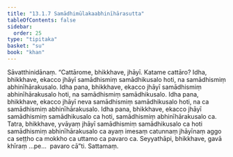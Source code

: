 ```yaml
---
title: "13.1.7 Samādhimūlakaabhinīhārasutta"
tableOfContents: false
sidebar:
  order: 25
type: "tipitaka"
basket: "su"
book: "khan"
---
```



<DynamicBreadcrumb />

<Division number="668" book="khan">

<Paragraph number="1292" book="khan">
Sāvatthinidānaṃ. “Cattārome, bhikkhave, jhāyī. Katame cattāro? Idha, bhikkhave, ekacco jhāyī samādhismiṃ samādhikusalo hoti, na samādhismiṃ abhinīhārakusalo. Idha pana, bhikkhave, ekacco jhāyī samādhismiṃ abhinīhārakusalo hoti, na samādhismiṃ samādhikusalo. Idha pana, bhikkhave, ekacco jhāyī neva samādhismiṃ samādhikusalo hoti, na ca samādhismiṃ abhinīhārakusalo. Idha pana, bhikkhave, ekacco jhāyī samādhismiṃ samādhikusalo ca hoti, samādhismiṃ abhinīhārakusalo ca. Tatra, bhikkhave, yvāyaṃ jhāyī samādhismiṃ samādhikusalo ca hoti samādhismiṃ abhinīhārakusalo ca ayaṃ imesaṃ catunnaṃ jhāyīnaṃ aggo ca seṭṭho ca mokkho ca uttamo ca pavaro ca. Seyyathāpi, bhikkhave, gavā khīraṃ …pe…  pavaro cā”ti.

</Paragraph>
</Division>

<Paragraph number="1293" type="center" book="khan">
Sattamaṃ.
</Paragraph>